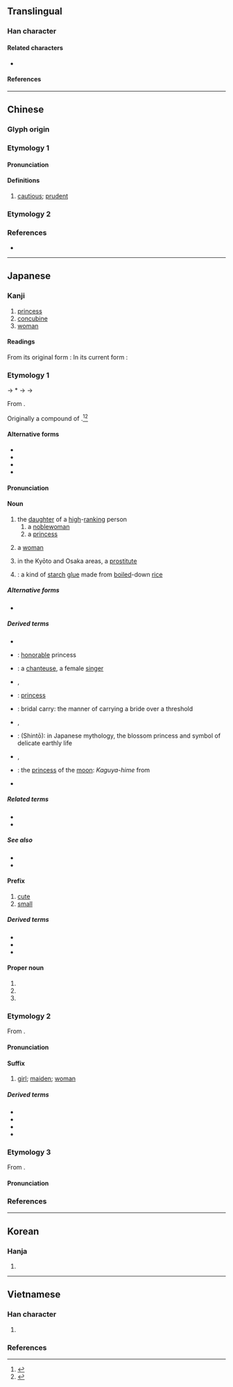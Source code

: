 {{also|姬}}
{{character info/new}}
==Translingual==

===Han character===
{{Han char|rn=38|rad=女|as=06|asj+=07|sn=9|snj+=10|four=41417|canj=VSLL,XVSLL|ids=⿰女臣}}

====Related characters====
* {{l|mul|姬}} {{q|Original form for the meaning "[[princess]]"}}

====References====
{{Han ref|kx=0260.220|dkj=06229|dj=0526.210|hdz=21043.040|uh=59EB}}

----

==Chinese==

===Glyph origin===
{{Han compound|女|臣|c1=s|c2=p|t1=woman|ls=psc}}

===Etymology 1===
{{zh-forms}}

====Pronunciation====
{{zh-pron
|m=zhěn
|mc=
|cat=v
}}

====Definitions====
{{zh-hanzi}}

# {{zh-hd}} [[cautious]]; [[prudent]]
#: {{zh-syn|謹慎}}

===Etymology 2===
{{zh-see|姬}}

===References===
* {{R:twedu|C02079}}

----

==Japanese==

===Kanji===
{{ja-kanji|grade=c|rs=女06}} <!-- Note: 姬 is not its kyūjitai form (Not found in Jōyō Kanji 2010) -->

# [[princess]]
# [[concubine]]
# [[woman]]

====Readings====
From its original form {{ja-l|姬}}:
{{ja-readings
|goon=き
|kanon=き
|kun=ひめ-
|nanori=こひめ, ひめさき, れもん
}}
In its current form {{ja-l|姫}}:
{{ja-readings
|goon=しん
|kanon=しん
|kun=かしこ-まる
}}

===Etymology 1===
<div style="float:right;">
{{wp|lang=ja}}
{{wp|Hime}}
</div>
{{ja-kanjitab|yomi=k|ひめ}}

{{IPAfont|⟨pi<sub>1</sub> me<sub>1</sub>⟩}} → *{{IPAchar|/pʲimʷe/}} → {{IPAchar|/fime/}} → {{IPAchar|/hime/}}

From {{inh|ja|ojp|sort=ひめ|-}}.

Originally a compound of {{compound|ja|sort=ひめ|日|tr1=hi|t1=[[sun]]|pos1=a prefix or appellation used in reference to the imperial family|女|tr2=me|t2=[[woman]]}}.<ref name="KDJ">{{R:Kokugo Dai Jiten}}</ref><ref name="DJR">{{R:Daijirin}}</ref>

====Alternative forms====
* {{ja-l|日売}}
* {{ja-l|比売}}
* {{ja-l|比女}}
* {{ja-l|毘売}}

====Pronunciation====
{{ja-pron|yomi=k|ひめ|acc=1|acc_ref=DJR}}

====Noun====
{{ja-noun|ひめ}}

# the [[daughter]] of a [[high]]-[[rank]]ing person
## a [[noblewoman]]
## a [[princess]]
##: {{syn|ja|王女|tr=ōjo|皇女|tr2=kōjo|プリンセス|tr3=purinsesu}}
# {{lb|ja|sort=ひめ|euphemistic}} a [[woman]]
#: {{ant|ja|彦|tr=hiko}}
# {{lb|ja|sort=ひめ|regional|_|slang}} in the Kyōto and Osaka areas, a [[prostitute]]
# {{short for|ja|姫糊|tr=himenori|nodot=1|sort=ひめ}}: a kind of [[starch]] [[glue]] made from [[boil]]ed-down [[rice]]

=====Alternative forms=====
* {{ja-r|媛|ひめ}}

=====Derived terms=====
{{der-top}}
* {{ja-r|姫%君|ひめ%ぎみ}}
* {{ja-r|姫%様|ひめ%-さま}}: [[honorable]] princess {{qualifier|term of address or reference}}
* {{ja-r|歌%姫|うた%ひめ}}: a [[chanteuse]], a female [[singer]]
* {{ja-r|弟%姫|おと%ひめ|rom=-}}, {{ja-r|乙%姫|おと%ひめ}}
* {{ja-r|お姫|おひめ}}: [[princess]]
* {{ja-r|お姫%様 抱っこ|お-ひめ%-さま だっこ}}: {{qualifier|slang}} bridal carry: the manner of carrying a bride over a threshold
* {{ja-r|織%姫|^おり%ひめ}}, {{ja-r|織り姫|おりひめ}}
* {{ja-r|木%花%之%開%耶%姫|^こ-の-%はな-%の-%さく-%や-%ひめ}}: (Shintō): in Japanese mythology, the blossom princess and symbol of delicate earthly life
* {{ja-r|佐%保%姫|^さ%ほ%ひめ}}, {{ja-r|佐%保%姫|^さ%お%ひめ}}
* {{ja-r|月の姫|つき-の-ひめ}}: the [[princess]] of the [[moon]]: ''Kaguya-hime'' from ''{{w|The Tale of the Bamboo Cutter}}''
* {{ja-r|舞%姫|まい%ひめ}}
{{der-bottom}}

=====Related terms=====
* {{ja-r|娘|むすめ|[[daughter]]}}
* {{ja-r|乙%女|おと%め|[[maiden]], [[virgin]]}}

=====See also=====
* {{ja-r|女%皇|じょ%こう|[[empress]]}}
* {{ja-r|女%王|じょ%おう|[[queen]]}}

====Prefix====
{{ja-pos|prefix|ひめ}}

# [[cute]]
# [[small]]

=====Derived terms=====
{{der-top}}
* {{ja-r|姫%鏡%台|ひめ%-きょう%だい}}
* {{ja-r|姫%小%松|ひめ%-こ%まつ}}
* {{ja-r|姫%百%合|ヒメ%ユ%リ}}
{{der-bottom}}

====Proper noun====
{{wp|lang=ja|姫 (姓)}}
{{ja-pos|proper|ひめ}}

# {{n-g|a [[place name]]}}
# {{surname|ja|A=a|nodot=1|sort=ひめ}}
# {{given name|ja|female|A=a|sort=ひめ}}

===Etymology 2===
{{ja-kanjitab|き|yomi=o}}
From {{der|ja|ltc|sort=き|-}} {{ltc-l|姬|id=1}}. <!-- Note: jɨ (id=1), not kɨ (id=2), second reading is a surname. --> 

====Pronunciation====
{{ja-pron|き|yomi=o}}

====Suffix====
{{ja-pos|き|suffix}}

# [[girl]]; [[maiden]]; [[woman]]

=====Derived terms=====
{{der-top}}
* {{ja-r|寵%姫|ちょう%き}}
* {{ja-r|美%姫|び%き}}
* {{ja-r|舞%姫|ぶ%き}}
* {{ja-r|妖%姫|よう%き}}
{{der-bottom}}

===Etymology 3===
{{ja-kanjitab|しん|yomi=o}}
From {{der|ja|ltc|sort=しん|-}} {{ltc-l|姫|cautious; prudent}}.

====Pronunciation====
{{ja-pron|しん|yomi=o}}

===References===
<references/>

----

==Korean==

===Hanja===
{{ko-hanja/new|희}}

# {{hanja form of|희|{{alt form|ko|姬}}}}

----

==Vietnamese==

===Han character===
{{vi-readings|rs=女06
|hanviet=cơ-tdcntd
|phienthiet=
|nom=cơ-tdcntd
}}

# {{han tu form of|cơ|{{alt form|vi|姬}}}}

===References===
<references/>